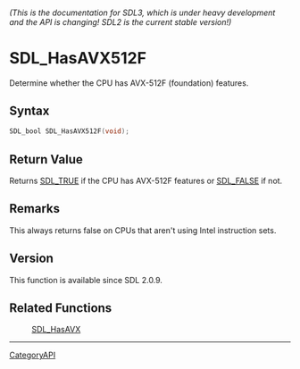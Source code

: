 ====== (This is the documentation for SDL3, which is under heavy development and the API is changing! SDL2 is the current stable version!) ======
= SDL_HasAVX512F =

Determine whether the CPU has AVX-512F (foundation) features.

== Syntax ==

<syntaxhighlight lang='c'>
SDL_bool SDL_HasAVX512F(void);
</syntaxhighlight>

== Return Value ==

Returns [[SDL_TRUE]] if the CPU has AVX-512F features or [[SDL_FALSE]] if
not.

== Remarks ==

This always returns false on CPUs that aren't using Intel instruction sets.

== Version ==

This function is available since SDL 2.0.9.

== Related Functions ==

:[[SDL_HasAVX]]

----
[[CategoryAPI]]


